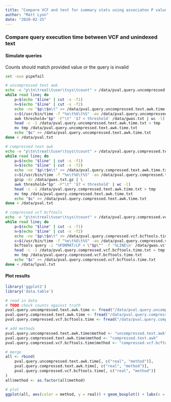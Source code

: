 ```yaml
---
title: "Compare VCF and text for summary stats using associaton P value"
author: "Matt Lyon"
date: "2020-02-25"
---
```


### Compare query execution time between VCF and unindexed text

#### Simulate queries

Counts should match provided value or the query is invalid

```bash
set -euo pipefail

# uncompressed text awk
echo -e "p\tn\treal\tuser\tsys\tcount" > /data/pval.query.uncompressed.text.awk.time.txt
while read line; do
    p=$(echo "$line" | cut -s -f1)
    n=$(echo "$line" | cut -s -f2)
    echo -ne "$p\t$n\t" >> /data/pval.query.uncompressed.text.awk.time.txt
    c=$(/usr/bin/time -f "%e\t%U\t%S" -ao /data/pval.query.uncompressed.text.awk.time.txt \
    awk threshold="$p" -F"\t" '$7 < threshold' /data/gwas.txt | wc -l)
    head -c -1 /data/pval.query.uncompressed.text.awk.time.txt > tmp
    mv tmp /data/pval.query.uncompressed.text.awk.time.txt
    echo "$c" >> /data/pval.query.uncompressed.text.awk.time.txt
done < /data/pval.txt

# compressed text awk
echo -e "p\tn\treal\tuser\tsys\tcount" > /data/pval.query.compressed.text.awk.time.txt
while read line; do
    p=$(echo "$line" | cut -s -f1)
    n=$(echo "$line" | cut -s -f2)
    echo -ne "$p\t$n\t" >> /data/pval.query.compressed.text.awk.time.txt
    c=$(/usr/bin/time -f "%e\t%U\t%S" -ao /data/pval.query.compressed.text.awk.time.txt \
    gzip -dc /data/gwas.txt.gz | \
    awk threshold="$p" -F"\t" '$7 < threshold' | wc -l)
    head -c -1 /data/pval.query.compressed.text.awk.time.txt > tmp
    mv tmp /data/pval.query.compressed.text.awk.time.txt
    echo "$c" >> /data/pval.query.compressed.text.awk.time.txt
done < /data/pval.txt

# compressed vcf bcftools
echo -e "p\tn\treal\tuser\tsys\tcount" > /data/pval.query.compressed.vcf.bcftools.time.txt
while read line; do
    p=$(echo "$line" | cut -s -f1)
    n=$(echo "$line" | cut -s -f2)
    echo -ne "$p\t$n\t" >> /data/pval.query.compressed.vcf.bcftools.time.txt
    c=$(/usr/bin/time -f "%e\t%U\t%S" -ao /data/pval.query.compressed.vcf.bcftools.time.txt \
    bcftools query -i "%FORMAT/LP < \"$p\"" -f '%LINE\n' /data/gwas.vcf.gz | wc -l)
    head -c -1 /data/pval.query.compressed.vcf.bcftools.time.txt > tmp
    mv tmp /data/pval.query.compressed.vcf.bcftools.time.txt
    echo "$c" >> /data/pval.query.compressed.vcf.bcftools.time.txt
done < /data/lpval.txt
```

#### Plot results

```r
library('ggplot2')
library('data.table')

# read in data
# TODO check counts against truth
pval.query.uncompressed.text.awk.time <- fread("/data/pval.query.uncompressed.text.awk.time.txt")
pval.query.compressed.text.awk.time <- fread("/data/pval.query.compressed.text.awk.time.txt")
pval.query.compressed.vcf.bcftools.time <- fread("/data/pval.query.compressed.vcf.bcftools.time.txt")

# add methods
pval.query.uncompressed.text.awk.time$method <- "uncompressed.text.awk"
pval.query.compressed.text.awk.time$method <- "compressed.text.awk"
pval.query.compressed.vcf.bcftools.time$method <- "compressed.vcf.bcftools"

# merge
all <- rbind(
    pval.query.uncompressed.text.awk.time[, c("real", "method")],
    pval.query.compressed.text.awk.time[, c("real", "method")],
    pval.query.compressed.vcf.bcftools.time[, c("real", "method")]
)
all$method <- as.factor(all$method)

# plot
ggplot(all, aes(color = method, y = real)) + geom_boxplot() + labs(x = "Method", y = "Execution time (sec)") + theme(axis.text.x=element_blank()) + theme(legend.title=element_blank()) + ggtitle("Query time using dbsnp identifier")
```